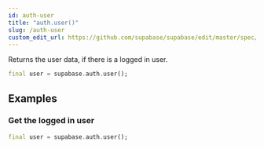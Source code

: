 ```yaml
---
id: auth-user
title: "auth.user()"
slug: /auth-user
custom_edit_url: https://github.com/supabase/supabase/edit/master/spec/supabase_dart_v0.yml
---
```


Returns the user data, if there is a logged in user.


```dart
final user = supabase.auth.user();
```


















## Examples

### Get the logged in user



```dart
final user = supabase.auth.user();
```